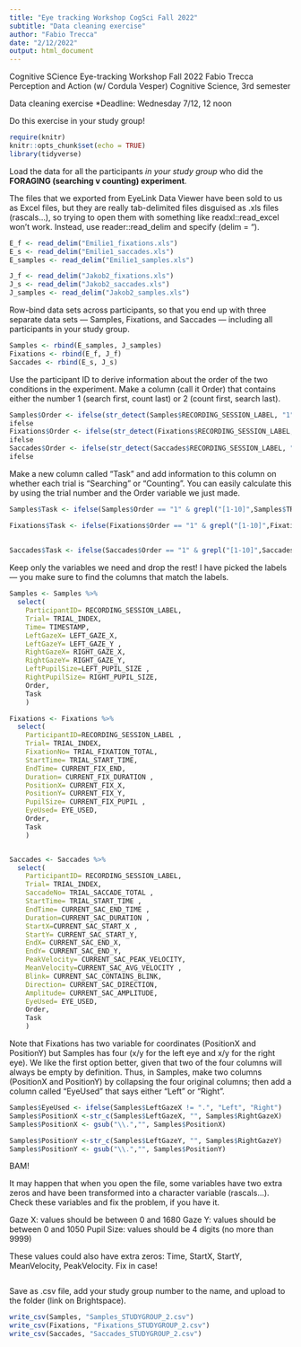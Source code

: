 ---
title: "Eye tracking Workshop CogSci Fall 2022"
subtitle: "Data cleaning exercise"
author: "Fabio Trecca"
date: "2/12/2022"
output: html_document
---

Cognitive SCience Eye-tracking Workshop Fall 2022
Fabio Trecca
Perception and Action (w/ Cordula Vesper)
Cognitive Science, 3rd semester

Data cleaning exercise
*Deadline: Wednesday 7/12, 12 noon

Do this exercise in your study group!

```{r setup, include=FALSE}
require(knitr)
knitr::opts_chunk$set(echo = TRUE)
library(tidyverse)
```

Load the data for all the participants *in your study group* who did the **FORAGING (searching v counting) experiment**. 

The files that we exported from EyeLink Data Viewer have been sold to us as Excel files, but they are really tab-delimited files disguised as .xls files (rascals...), so trying to open them with something like readxl::read_excel won't work. Instead, use reader::read_delim and specify (delim = "\t").

```{r}
E_f <- read_delim("Emilie1_fixations.xls")
E_s <- read_delim("Emilie1_saccades.xls")
E_samples <- read_delim("Emilie1_samples.xls")

J_f <- read_delim("Jakob2_fixations.xls")
J_s <- read_delim("Jakob2_saccades.xls")
J_samples <- read_delim("Jakob2_samples.xls")

```

Row-bind data sets across participants, so that you end up with three separate data sets — Samples, Fixations, and Saccades — including all participants in your study group.

```{r}
Samples <- rbind(E_samples, J_samples)
Fixations <- rbind(E_f, J_f)
Saccades <- rbind(E_s, J_s)
```

Use the participant ID to derive information about the order of the two conditions in the experiment. Make a column (call it Order) that contains either the number 1 (search first, count last) or 2 (count first, search last).

```{r}
Samples$Order <- ifelse(str_detect(Samples$RECORDING_SESSION_LABEL, "1"), "1", "2")
ifelse
Fixations$Order <- ifelse(str_detect(Fixations$RECORDING_SESSION_LABEL, "1"), "1", "2")
ifelse
Saccades$Order <- ifelse(str_detect(Saccades$RECORDING_SESSION_LABEL, "1"), "1", "2")
ifelse
```

Make a new column called "Task" and add information to this column on whether each trial is "Searching" or "Counting". You can easily calculate this by using the trial number and the Order variable we just made.

```{r}
Samples$Task <- ifelse(Samples$Order == "1" & grepl("[1-10]",Samples$TRIAL_INDEX, ignore.case = c("1","3","5","7","9")), "Counting", "Searching")

Fixations$Task <- ifelse(Fixations$Order == "1" & grepl("[1-10]",Fixations$TRIAL_INDEX, ignore.case = c("1","3","5","7","9")), "Counting", "Searching")
  
                         
Saccades$Task <- ifelse(Saccades$Order == "1" & grepl("[1-10]",Saccades$TRIAL_INDEX, ignore.case = c("1","3","5","7","9")), "Counting", "Searching")
```



Keep only the variables we need and drop the rest! I have picked the labels — you make sure to find the columns that match the labels.

```{r}
Samples <- Samples %>% 
  select(
    ParticipantID= RECORDING_SESSION_LABEL,
    Trial= TRIAL_INDEX,
    Time= TIMESTAMP,
    LeftGazeX= LEFT_GAZE_X,
    LeftGazeY= LEFT_GAZE_Y ,
    RightGazeX= RIGHT_GAZE_X,
    RightGazeY= RIGHT_GAZE_Y,
    LeftPupilSize=LEFT_PUPIL_SIZE ,
    RightPupilSize= RIGHT_PUPIL_SIZE,
    Order,
    Task
    ) 

Fixations <- Fixations %>% 
  select(
    ParticipantID=RECORDING_SESSION_LABEL ,
    Trial= TRIAL_INDEX,
    FixationNo= TRIAL_FIXATION_TOTAL,
    StartTime= TRIAL_START_TIME,
    EndTime= CURRENT_FIX_END,
    Duration= CURRENT_FIX_DURATION ,
    PositionX= CURRENT_FIX_X,
    PositionY= CURRENT_FIX_Y,
    PupilSize= CURRENT_FIX_PUPIL ,
    EyeUsed= EYE_USED,
    Order,
    Task
    ) 


Saccades <- Saccades %>%
  select(
    ParticipantID= RECORDING_SESSION_LABEL,
    Trial= TRIAL_INDEX,
    SaccadeNo= TRIAL_SACCADE_TOTAL ,
    StartTime= TRIAL_START_TIME ,
    EndTime= CURRENT_SAC_END_TIME ,
    Duration=CURRENT_SAC_DURATION ,
    StartX=CURRENT_SAC_START_X ,
    StartY= CURRENT_SAC_START_Y,
    EndX= CURRENT_SAC_END_X,
    EndY= CURRENT_SAC_END_Y,
    PeakVelocity= CURRENT_SAC_PEAK_VELOCITY,
    MeanVelocity=CURRENT_SAC_AVG_VELOCITY ,
    Blink= CURRENT_SAC_CONTAINS_BLINK,
    Direction= CURRENT_SAC_DIRECTION,
    Amplitude= CURRENT_SAC_AMPLITUDE,
    EyeUsed= EYE_USED,
    Order,
    Task
    )
```

Note that Fixations has two variable for coordinates (PositionX and PositionY) but Samples has four (x/y for the left eye and x/y for the right eye). We like the first option better, given that two of the four columns will always be empty by definition. Thus, in Samples, make two columns (PositionX and PositionY) by collapsing the four original columns; then add a column called "EyeUsed" that says either "Left" or "Right".

```{r}
Samples$EyeUsed <- ifelse(Samples$LeftGazeX != ".", "Left", "Right")
Samples$PositionX <-str_c(Samples$LeftGazeX, "", Samples$RightGazeX) 
Samples$PositionX <- gsub("\\.","", Samples$PositionX)

Samples$PositionY <-str_c(Samples$LeftGazeY, "", Samples$RightGazeY) 
Samples$PositionY <- gsub("\\.","", Samples$PositionY)
```

BAM!

It may happen that when you open the file, some variables have two extra zeros and have been transformed into a character variable (rascals...). Check these variables and fix the problem, if you have it.

Gaze X: values should be between 0 and 1680
Gaze Y: values should be between 0 and 1050
Pupil Size: values should be 4 digits (no more than 9999)

These values could also have extra zeros: Time, StartX, StartY, MeanVelocity, PeakVelocity. Fix in case!

```{r}

```

Save as .csv file, add your study group number to the name, and upload to the folder (link on Brightspace).

```{r}
write_csv(Samples, "Samples_STUDYGROUP_2.csv")
write_csv(Fixations, "Fixations_STUDYGROUP_2.csv")
write_csv(Saccades, "Saccades_STUDYGROUP_2.csv")
```
